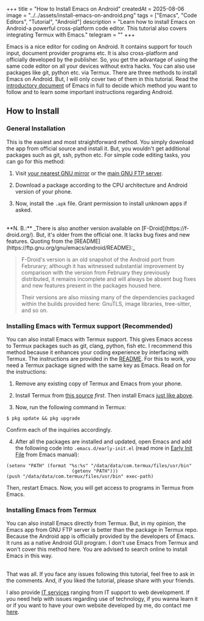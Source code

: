+++
title = "How to Install Emacs on Android"
createdAt = 2025-08-06
image = "../../assets/install-emacs-on-android.png"
tags = ["Emacs", "Code Editors", "Tutorial", "Android"]
description = "Learn how to install Emacs on Android-a powerful cross-platform code editor. This tutorial also covers integrating Termux with Emacs."
telegram = ""
+++

Emacs is a nice editor for coding on Android. It contains support for touch input, document provider programs etc. It is also cross-platform and officially developed by the publisher. So, you get the advantage of using the same code editor on all your devices without extra hacks. You can also use packages like git, python etc. via Termux. There are three methods to install Emacs on Android. But, I will only cover two of them in this tutorial. Read the [introductory document](https://ftp.gnu.org/gnu/emacs/android/README) of Emacs in full to decide which method you want to follow and to learn some important instructions regarding Android.

## How to Install

### General Installation

This is the easiest and most straightforward method. You simply download the app from official source and install it. But, you wouldn't get additional packages such as git, ssh, python etc. For simple code editing tasks, you can go for this method:

1. Visit [your nearest GNU mirror](http://ftpmirror.gnu.org/gnu/emacs/android) or the [main GNU FTP server](http://ftp.gnu.org/gnu/emacs/android).

2. Download a package according to the CPU architecture and Android version of your phone.

3. Now, install the `.apk` file. Grant permission to install unknown apps if asked.

<br />
**N. B.:** _There is also another version available on [F-Droid](https://f-droid.org/). But, it's older from the official one. It lacks bug fixes and new features. Quoting from the [README](https://ftp.gnu.org/gnu/emacs/android/README):_

> F-Droid's version is an old snapshot of the Android port from Februrary; although it has witnessed substantial improvement by comparison with the version from February they previously distributed, it remains incomplete and will always be absent bug fixes and new features present in the packages housed here.
>
> Their versions are also missing many of the dependencies packaged within the builds provided here: GnuTLS, image libraries, tree-sitter, and so on.


### Installing Emacs with Termux support (Recommended)

You can also install Emacs with Termux support. This gives Emacs access to Termux packages such as git, clang, python, fish etc. I recommend this method because it enhances your coding experience by interfacing with Termux. The instructions are provided in the [README](https://ftp.gnu.org/gnu/emacs/android/README). For this to work, you need a Termux package signed with the same key as Emacs. Read on for the instructions:

1. Remove any existing copy of Termux and Emacs from your phone.

2. Install Termux from [this source](https://sourceforge.net/projects/android-ports-for-gnu-emacs/files/termux/termux-app_apt-android-7-release_universal.apk/download) _first_. Then install Emacs [just like above](#installing-Emacs-without-Termux-support).

3. Now, run the following command in Termux:

```shell
$ pkg update && pkg upgrade
```
Confirm each of the inquiries accordingly. 

4. After all the packages are installed and updated, open Emacs and add the following code into `.emacs.d/early-init.el` (read more in [Early Init File](https://www.gnu.org/software/emacs/manual/html_node/emacs/Early-Init-File.html) from Emacs manual):

```elisp
(setenv "PATH" (format "%s:%s" "/data/data/com.termux/files/usr/bin"
                        (getenv "PATH")))
(push "/data/data/com.termux/files/usr/bin" exec-path)
```

Then, restart Emacs. Now, you will get access to programs in Termux from Emacs.

### Installing Emacs from Termux

You can also install Emacs directly from Termux. But, in my opinion, the Emacs app from GNU FTP server is better than the package in Termux repo. Because the Android app is officially provided by the developers of Emacs. It runs as a native Android GUI program. I don't use Emacs from Termux and won't cover this method here. You are advised to search online to install Emacs in this way.

<br />
That was all. If you face any issues following this tutorial, feel free to ask in the comments. And, if you liked the tutorial, please share with your friends.

I also provide [IT services](services) ranging from IT support to web development. If you need help with issues regarding use of technology, if you wanna learn it or if you want to have your own website developed by me, do contact me [here](mailto:khalids_shell.l3rmw@slmail.me).
